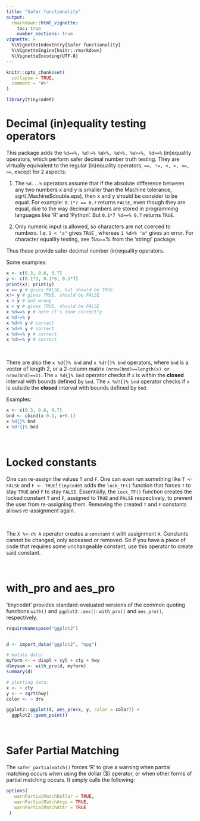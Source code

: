 ---
title: "Safer functionality"
output:
  rmarkdown::html_vignette:
    toc: true
    number_sections: true
vignette: >
  %\VignetteIndexEntry{Safer functionality}
  %\VignetteEngine{knitr::rmarkdown}
  %\VignetteEncoding{UTF-8}
---

```{r, include = FALSE}
knitr::opts_chunk$set(
  collapse = TRUE,
  comment = "#>"
)
```

```{r setup}
library(tinycodet)
```


# Decimal (in)equality testing operators

This package adds the `%d==%, %d!=% %d<%, %d>%, %d<=%, %d>=%` (in)equality operators, which perform safer decimal number truth testing. They are virtually equivalent to the regular (in)equality operators,
`==, !=, <, >, <=, >=`,
except for 2 aspects:

 1) The `%d...%` operators assume that if the absolute difference between any two numbers x and y is smaller than the Machine tolerance, sqrt(.Machine$double.eps), then x and y should be consider to be equal.
 For example: `0.1*7 == 0.7` returns `FALSE`, even though they are equal, due to the way decimal numbers are stored in programming languages like 'R' and 'Python'. But `0.1*7 %d==% 0.7` returns `TRUE`.

 2) Only numeric input is allowed, so characters are not coerced to numbers.
 I.e. `1 < "a"` gives `TRUE` , whereas `1 %d<% "a"` gives an error.
 For character equality testing, see %s==% from the 'stringi' package.


Thus these provide safer decimal number (in)equality operators.



Some examples:

```{r}
x <- c(0.3, 0.6, 0.7)
y <- c(0.1*3, 0.1*6, 0.1*7)
print(x); print(y)
x == y # gives FALSE, but should be TRUE
x!= y # gives TRUE, should be FALSE
x > y # not wrong
x < y # gives TRUE, should be FALSE
x %d==% y # here it's done correctly
x %d!=% y
x %d<% y # correct
x %d>% y # correct
x %d<=% y # correct
x %d>=% y # correct

```

&nbsp;

There are also the `x %d{}% bnd` and `x %d!{}% bnd` operators, where `bnd` is a vector of length 2, or a 2-column matrix `(nrow(bnd)==length(x) or nrow(bnd)==1)`.
The `x %d{}% bnd` operator checks if `x` is within the **closed** interval with bounds defined by `bnd`.
The `x %d!{}% bnd` operator checks if `x` is outside the **closed** interval with bounds defined by `bnd`.


Examples:

```{r}

x <- c(0.3, 0.6, 0.7)
bnd <- cbind(x-0.1, x+0.1)
x %d{}% bnd
x %d!{}% bnd

```



&nbsp;


# Locked constants

One can re-assign the values `T` and `F`. One can even run something like `T <- FALSE` and `F <- TRUE`! `tinycodet` adds the `lock_TF()` function that forces `T` to stay `TRUE` and `F` to stay `FALSE`. Essentially, the `lock_TF()` function creates the locked constant `T` and `F`, assigned to `TRUE` and `FALSE` respectively, to prevent the user from re-assigning them. Removing the created `T` and `F` constants allows re-assignment again.

&nbsp;

The `X %<-c% A` operator creates a `constant` `X` with assignment `A`. Constants cannot be changed, only accessed or removed. So if you have a piece of code that requires some unchangeable constant, use this operator to create said constant.



&nbsp;

# with_pro and aes_pro

'tinycodet' provides standard-evaluated versions of the common quoting functions `with()` and `ggplot2::aes()`: `with_pro()` and `aes_pro()`, respectively.

```{r fig.width = 8}

requireNamespace("ggplot2")


d <- import_data("ggplot2", "mpg")

# mutate data:
myform <- ~ displ + cyl + cty + hwy
d$mysum <- with_pro(d, myform)
summary(d)

# plotting data:
x <- ~ cty
y <- ~ sqrt(hwy)
color <- ~ drv

ggplot2::ggplot(d, aes_pro(x, y, color = color)) +
  ggplot2::geom_point()


```

&nbsp;

# Safer Partial Matching

The `safer_partialmatch()`  forces 'R' to give a warning when partial matching occurs when using the dollar ($) operator, or when other forms of partial matching occurs. It simply calls the following:

```{r echo = TRUE, eval = FALSE}

options(
   warnPartialMatchDollar = TRUE,
   warnPartialMatchArgs = TRUE,
   warnPartialMatchAttr = TRUE
 )

```


&nbsp;

